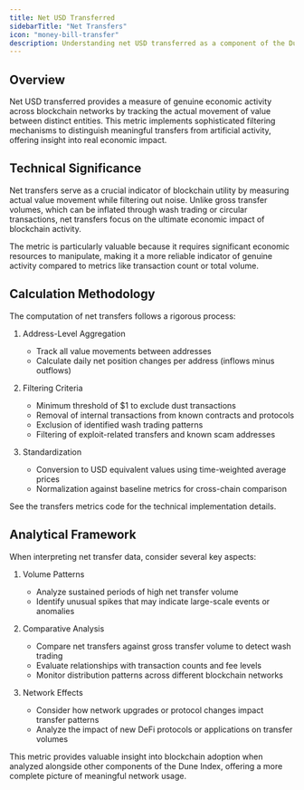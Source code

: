 ```yaml
---
title: Net USD Transferred
sidebarTitle: "Net Transfers"
icon: "money-bill-transfer"
description: Understanding net USD transferred as a component of the Dune Index
---
```


## Overview

Net USD transferred provides a measure of genuine economic activity across blockchain networks by tracking the actual movement of value between distinct entities. This metric implements sophisticated filtering mechanisms to distinguish meaningful transfers from artificial activity, offering insight into real economic impact.

## Technical Significance

Net transfers serve as a crucial indicator of blockchain utility by measuring actual value movement while filtering out noise. Unlike gross transfer volumes, which can be inflated through wash trading or circular transactions, net transfers focus on the ultimate economic impact of blockchain activity.

The metric is particularly valuable because it requires significant economic resources to manipulate, making it a more reliable indicator of genuine activity compared to metrics like transaction count or total volume.

## Calculation Methodology

The computation of net transfers follows a rigorous process:

1. Address-Level Aggregation
   - Track all value movements between addresses
   - Calculate daily net position changes per address (inflows minus outflows)

2. Filtering Criteria
   - Minimum threshold of $1 to exclude dust transactions
   - Removal of internal transactions from known contracts and protocols
   - Exclusion of identified wash trading patterns
   - Filtering of exploit-related transfers and known scam addresses

3. Standardization
   - Conversion to USD equivalent values using time-weighted average prices
   - Normalization against baseline metrics for cross-chain comparison

<CardGroup cols={1}>
  <Card title="Transfers Metrics Code" icon="code" href="https://github.com/duneanalytics/spellbook/tree/main/dbt_subprojects/daily_spellbook/models/_metrics/transfers">
    See the transfers metrics code for the technical implementation details.
  </Card>
</CardGroup>

## Analytical Framework

When interpreting net transfer data, consider several key aspects:

1. Volume Patterns
   - Analyze sustained periods of high net transfer volume
   - Identify unusual spikes that may indicate large-scale events or anomalies

2. Comparative Analysis
   - Compare net transfers against gross transfer volume to detect wash trading
   - Evaluate relationships with transaction counts and fee levels
   - Monitor distribution patterns across different blockchain networks

3. Network Effects
   - Consider how network upgrades or protocol changes impact transfer patterns
   - Analyze the impact of new DeFi protocols or applications on transfer volumes

This metric provides valuable insight into blockchain adoption when analyzed alongside other components of the Dune Index, offering a more complete picture of meaningful network usage.